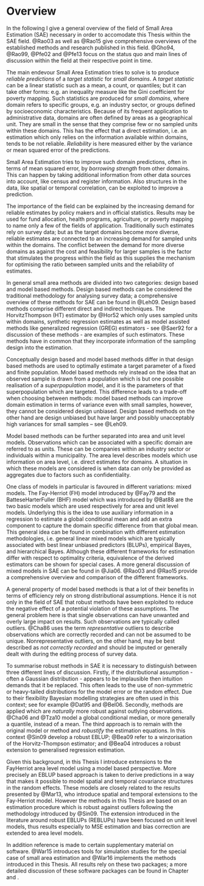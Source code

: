 \begin{flushright}{\slshape    
In 2002, small area estimation (SAE) was flourishing \\
both in research and applications, but my own feeling then was \\
that the topic has been more or less exhausted in terms of research and \\
that it will just turn into a routine application in sample survey practice. \\
As the past 9 years show, I was completely wrong.} \\ \medskip
--- \textcite{Pfe13}
\end{flushright}

# Overview
\label{sec:sae_overview}

In the following I give a general overview of the field of Small Area Estimation
(SAE) necessary in order to accomodate this Thesis within the SAE field. @Rao03 
as well as @Rao15 give comprehensive overviews of the established methods and 
research published in this field. @Gho94, @Rao99, @Pfe02 and @Pfe13
focus on the status quo and main lines of discussion within the field at their
respective point in time.

The main endevour Small Area Estimation tries to solve is to produce *reliable 
predictions* of a *target statistic* for *small domains*. A *target statistic* 
can be a linear statistic such as a mean, a count, or quantiles; but it can take
other forms: e.g. an inequality measure like the Gini coefficient for poverty
mapping. Such statistics are produced for *small domains*, where domain refers
to specific groups, e.g. an industry sector, or groups defined by
socio\hyp{}economic characteristics. Because of its frequent application to
administrative data, domains are often defined by areas as a geographical unit.
They are small in the sense that they comprise few or no sampled units within
these domains. This has the effect that a direct estimation, i.e. an estimation
which only relies on the information available within domains, tends to be not
reliable. *Reliability* is here measured either by the variance or mean squared
error of the predictions.

Small Area Estimation tries to improve such domain predictions, often in terms
of mean squared error, by *borrowing strength* from other domains. This can 
happen by taking additional information from other data sources into account,
like census and register information. Also structures in the data, like spatial
or temporal correlation, can be exploited to improve a prediction.

The importance of the field can be explained by the increasing demand for 
reliable estimates by policy makers and in official statistics. Results may be 
used for fund allocation, health programs, agriculture, or poverty mapping to 
name only a few of the fields of application. Traditionally such estimates rely 
on survey data; but as the target domains become more diverse, reliable 
estimates are connected to an increasing demand for sampled units within the 
domains. The conflict between the demand for more diverse domains as against the
cost and feasibility for larger samples is the factor that stimulates the
progress within the field as this supplies the mechanism for optimising the
ratio between sampled units and the reliability of estimates.

In general small area methods are divided into two categories: design based and 
model based methods. Design based methods can be considered the traditional 
methodology for analysing survey data; a comprehensive overview of these methods
for SAE can be found in @Leh09. Design based methods comprise different direct
and indirect techniques. The Horvitz\hyp{}Thompson (HT) estimator by @Hor52 which
only uses sampled units within domains, synthetic regression estimates as well
as model assisted methods like generalized regression (GREG) estimators
- see @Saer92 for a discussion of these methods - are examples of such
estimators. These methods have in common that they incorporate
information of the sampling design into the estimation.

Conceptually design based and model based methods differ in that design based
methods are used to optimally estimate a target parameter of a fixed and finite 
population. Model based methods rely instead on the idea that an observed
sample is drawn from a population which is but one possible realisation of a 
*superpopulation* model, and it is the parameters of that superpopulation which 
are targeted. This difference leads to a trade-off when choosing between 
methods: model based methods can improve domain estimation in terms of variance 
even with small samples, however, they cannot be considered design unbiased. 
Design based methods on the other hand are design unbiased but have larger and 
possibly unacceptably high variances for small samples -- see @Leh09.

Model based methods can be further separated into area and unit level models. 
Observations which can be associated with a specific domain are referred to as 
units. These can be companies within an industry sector or individuals within a 
municipality. The area level describes models which use information on area 
level, i.e. direct estimates for domains. A situation in which these models are 
considered is when data can only be provided as aggregates due to factors such
as confidentiality.

One class of models in particular is favoured in different variations: mixed 
models. The Fay-Herriot (FH) model introduced by @Fay79 and the 
Battese\hyp{}Harter\hyp{}Fuller (BHF) model which was introduced by @Bat88 are 
the two basic models which are used respectively for area and unit level models.
Underlying this is the idea to use auxiliary information in a regression to
estimate a global conditional mean and add an extra component to capture the
domain specific difference from that global mean. This general idea can be found
in combination with different estimation methodologies, i.e. general linear
mixed models which are typically associated with best linear unbiased predictors
(BLUPs), empirical Bayes, and hierarchical Bayes. Although these different 
frameworks for estimation differ with respect to optimality criteria, 
equivalence of the derived estimators can be shown for special cases. 
A more general discussion of mixed models in SAE can be found in @Jia06. @Rao03 
and @Rao15 provide a comprehensive overview and comparison of the different 
frameworks.

A general property of model based methods is that a lot of their benefits in 
terms of efficiency rely on strong distributional assumptions. Hence it is not 
only in the field of SAE that robust methods have been exploited to reduce the 
negative effect of a potential violation of these assumptions. The general 
problem here is that single observations can have unwanted and overly large
impact on results. Such observations are typically called outliers. @Cha86 uses
the term *representative* outliers to describe observations which are correctly
recorded and can not be assumed to be unique. Non\hyp{}representative outliers,
on the other hand, may be best described as *not correctly recorded* and should
be imputed or generally dealt with during the editing process of survey data.

To summarise robust methods in SAE it is necessary to distinguish between three 
different lines of discussion. Firstly, if the distributional assumption - often a
Gaussian distribution - appears to be implausible then intuition demands that it
be replaced. This often leads to the use of non-symmetric or heavy-tailed 
distributions for the model error or the random effect. Due to their flexibility
Bayesian modelling strategies are often used in this context; see for example
@Dat95 and @Bel06. Secondly, methods are applied which are *naturally* more 
  robust against outlying observations. @Cha06 and @Tza10 model a global
  conditional median, or more generally a quantile, instead of a mean. The third
  approach is to remain with the original model or method and *robustify* the
  estimation equations. In this context @Sin09 develop a robust EBLUP; @Bea09
  refer to a winzorisation of the Horvitz-Thompson estimator; and @Bea04
  introduces a robust extension to generalised regression estimation.

Given this background, in this Thesis I introduce extensions to the
Fay\hyp{}Herriot area level model using a model based perspective. More
precisely an EBLUP based approach is taken to derive predictions in a way that
makes it possible to model spatial and temporal covariance structures in the
random effects. These models are closely related to the results presented by
@Mar13, who introduce spatial and temporal extensions to the Fay-Herriot model.
However the methods in this Thesis are based on an estimation procedure which is
robust against outliers following the methodology introduced by @Sin09. The
extension introduced in the literature around robust EBLUPs (REBLUPs) have been
focused on unit level models, thus results especially to MSE estimation and bias
correction are extended to area level models.

In addition reference is made to certain
supplementary material on software. @War15 introduces tools for simulation 
studies for the special case of small area estimation and @War16 implements the 
methods introduced in this Thesis. All results rely on these two packages; a 
more detailed discussion of these software packages can be found in Chapter 
\ref{chap:saeRobust} and \ref{chap:saeSim}.
